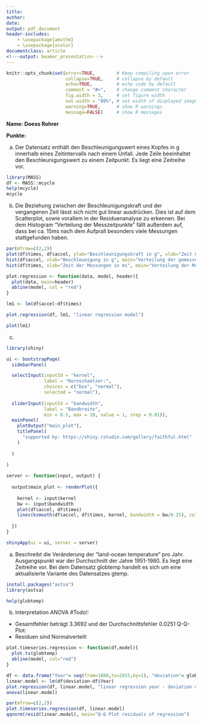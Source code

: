 ```yaml
---
title: 
author:
date: 
output: pdf_document
header-includes: 
    - \usepackage{amsthm}
    - \usepackage{xcolor}
documentclass: article
<!---output: beamer_presentation--->
---
```






<!--- Below are global settings for knitr. You can override any of them by adding the changes to individual chunks --->

```r
knitr::opts_chunk$set(error=TRUE,        # Keep compiling upon error
                      collapse=TRUE,     # collapse by default
                      echo=TRUE,         # echo code by default
                      comment = "#>",    # change comment character
                      fig.width = 3,     # set figure width
                      out.width = "80%", # set width of displayed images
                      warning=TRUE,      # show R warnings
                      message=FALSE)     # show R messages
```


<!--- Solution Region --->
<style>
#solution {
  background-color: #8FBC8F;
  border-style: solid;
  border-color: blue;
  margin-left: 20px;
  margin-bottom: 15px;
  padding: 5px;
}
</style>



<!---**Wintersemester 2016 |Studiengang Data Science | Hochschule Darmstadt **--->




\theoremstyle{definition}
\newtheorem{auf}{Aufgabe}

\newcommand{\R}{{\sffamily R} }

\begin{centering}
%\vspace{-2 cm}
\Huge
{\bf ?bung 11}\\
\Large
Explorative Datenanalyse und Visualisierung\\
\normalsize
Wintersemester 2019\\
S. D?hler (FBMN, h\_da)\\
\end{centering}


\hrulefill

**Name: Doess Rohrer**

**Punkte:**

\hrulefill


\setcounter{auf}{23} 






\begin{auf}
Der Datensatz 'mcycle' im R-Paket 'MASS' enth?lt Daten mit den Merkmalen 'accel' und 'times'.
\begin{itemize}
    \item[a)] Machen Sie sich mit der Herkunft und Bedeutung des Datensatzes vertraut und beschreiben Sie diese mit Ihren eigenen Worten.
    \item[b)] Plotten Sie die Daten und f?hren Sie eine lineare Regression durch. Diskutieren Sie, ob eine lineare Regression f?r diesen Datensatz  angebracht ist.
    \item[c)] Schreiben Sie eine shiny-Application analog zur Aufgabe 17, die es dem Benutzer erlaubt, unter verscheidenen Kernen und Bandbreiten auszuw?hlen.
\end{itemize}
\end{auf}
a)
Der Datensatz enthält den Beschleunigungswert eines Kopfes in g innerhalb eines Zeitintervalls nach einem Unfall. Jede Zeile beeinhaltet den Beschleunigungswert zu einem Zeitpunkt. Es liegt eine Zeitreihe vor.

```r
library(MASS)
df <- MASS::mcycle
help(mcycle)
mcycle
```
b)
Die Beziehung zwischen der Beschleunigungskraft und der vergangenen Zeit lässt sich nicht gut linear ausdrücken. Dies ist auf dem Scatterplot, sowie vorallem in der Residuenanalyse zu erkennen. Bei dem Histogram "Verteilung der Messzeitpunkte" fällt außerdem auf, dass bei ca. 15ms nach dem Aufprall besonders viele Messungen stattgefunden haben.
```r
par(mfrow=c(2,2))
plot(df$times, df$accel, ylab="Beschleunigungskraft in g", xlab="Zeit nach Aufprall in ms", main="Korrelation")
hist(df$accel, xlab="Beschleunigung in g", main="Verteilung der gemessenen Werte")
hist(df$times, xlab="Zeit der Messungen in ms", main="Verteilung der Messzeitpunkte")
```

```r
plot.regression <- function(data, model, header){
  plot(data, main=header)
  abline(model, col = "red")
}

lm1 <- lm(df$accel~df$times)

plot.regression(df, lm1, "linear regression model")

plot(lm1)
```

c)

```r

library(shiny)

ui <- bootstrapPage(
  sidebarPanel(

  selectInput(inputId = "kernel",
              label = "Kernschaetzer:",
              choices = c("box", "normal"),
              selected = "normal"),
  
  sliderInput(inputId = "bandwidth",
              label = "Bandbreite",
              min = 0.5, max = 10, value = 1, step = 0.01)),
  mainPanel(
    plotOutput("main_plot"),
    titlePanel(
      "supported by: https://shiny.rstudio.com/gallery/faithful.html"
    )
    
  )
  
)

server <- function(input, output) {
  
  output$main_plot <- renderPlot({
    
    kernel <- input$kernel
    bw <- input$bandwidth
    plot(df$accel, df$times)
    lines(ksmooth(df$accel, df$times, kernel, bandwidth = bw/0.25), col = "red")
  
  })
}

shinyApp(ui = ui, server = server)
```

\begin{auf}
Sie sollen die Zeitreihen 'globtemp' und 'gtemp' aus dem Paket 'astsa' (explorativ) analysieren.
\begin{itemize}
    \item[a)] Beschreiben Sie kurz in Ihren eigenen Worten die Bedeutung, Herkunft und Erhebung der Daten.
    \item[b)] F?hren Sie zun?chst eine lineare Regression durch und interpretieren Sie die entsprechende ANOVA-Tabelle. Erzeugen Sie ein gemeinsames Grafik-Panel, das aus 2 Grafiken besteht:     \begin{itemize}
    \item die Zeitreihe sowie die lineare Regression in einem gemeinsamen Plot 
    \item ein QQ-Plot der Residuen. Dikutieren Sie, ob die Residuen normalverteilt sind.
    \end{itemize}
    Diskutieren Sie ggf. Unterschiede, die sich bei 'globtemp' gegen?ber 'gtemp' ergeben. 
    \item[c)] Bearbeiten Sie Aufgabe b), indem Sie jedoch als Regressionssch?tzer Kern-Sch?tzer verwenden. Probieren Sie verschiedene Bandbreiten aus.  
    \item[d)] Probieren Sie verschiedene symmetrische (und gewichtete)  Filter aus, die Sie auf die Zeitreihe anwenden. 
    \item[e)] Schrieben Sie shiny-Apps, die Aufgaben c) und d) implementieren.
    \item[f)] Wenden Sie die Holt-Winters-Methode auf die zeitreihe an, um z.B. eine exponentielle Gl?ttung der Zeitreihe zu erzielen. 
\end{itemize}
\end{auf}

a)
Beschreibt die Veränderung der "land-ocean temperature" pro Jahr. Ausgangspunkt war der Durchschnitt der Jahre 1951-1980. Es liegt eine Zeitreihe vor. Bei dem Datensatz globtemp handelt es sich um eine aktualisierte Variante des Datensatzes gtemp.
```r
install.packages("astsa")
library(astsa)

help(globtemp)

```

b)
Interpretation ANOVA #Todo!:
- Gesamtfehler beträgt 3.3692 und der Durchschnittsfehler 0.0251
Q-Q-Plot:
- Residuen sind Normalverteilt
```r
plot.timeseries.regression <- function(df,model){
  plot.ts(globtemp)
  abline(model, col="red")
}

df <- data.frame("Year"= seq(from=1880,to=2015,by=1), "deviation"= globtemp)
linear.model <- lm(df$deviation~df$Year)
plot.regression(df, linear.model, "linear regression year - deviation of temprature")
anova(linear.model)

par(mfrow=c(2,2))
plot.timeseries.regression(df, linear.model)
qqnorm(resid(linear.model), main="Q-Q Plot residuals of regression")
```

\paragraph{Anmerkungen/Korrektur} <!---Hier schreibt der Tutor--->

\textcolor{gray}{\hrulefill}

